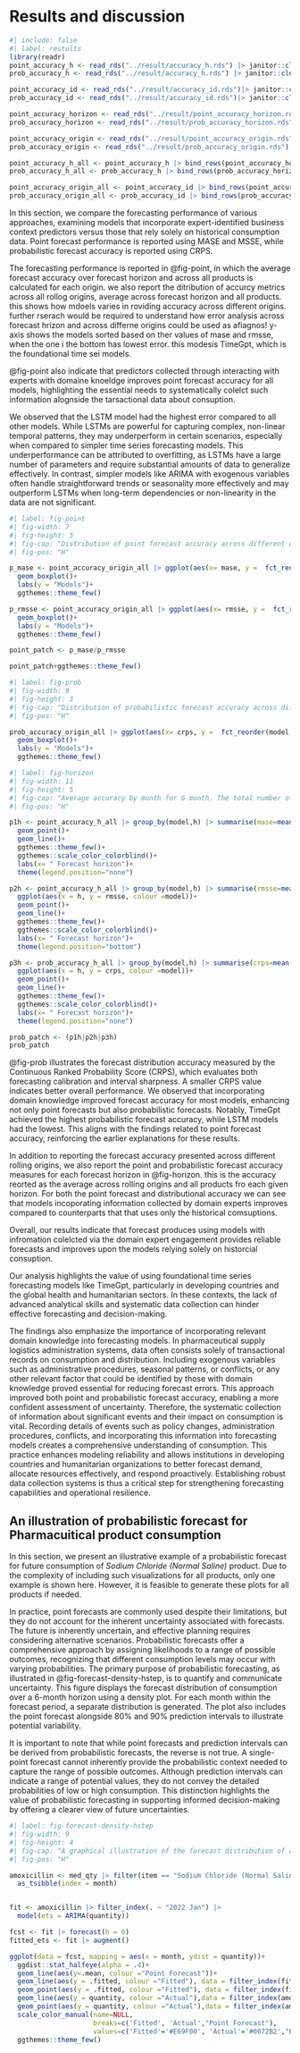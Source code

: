 # Results and discussion {#sec-results}

```r
#| include: false
#| label: restults
library(readr)
point_accuracy_h <- read_rds("../result/accuracy_h.rds") |> janitor::clean_names() |> select(item, h,model,mase,rmsse)
prob_accuracy_h <- read_rds("../result/accuracy_h.rds") |> janitor::clean_names() |> select(item, h,model,crps_skill,winkler_skill=skill,crps,winkler)

point_accuracy_id <- read_rds("../result/accuracy_id.rds")|> janitor::clean_names() |> select(item, id,model,mase,rmsse)
prob_accuracy_id <- read_rds("../result/accuracy_id.rds")|> janitor::clean_names() |> select(item, id,model,crps_skill,winkler_skill=skill,crps,winkler)

point_accuracy_horizon <- read_rds("../result/point_accuracy_horizon.rds") |> select(item, h=horizon,model,mase,rmsse)
prob_accuracy_horizon <- read_rds("../result/prob_accuracy_horizon.rds") |>  janitor::clean_names() |> select(item, h=horizon,model,crps_skill=crps_skill_score,winkler_skill=winkler_skill_score,crps,winkler=winkler_score)

point_accuracy_origin <- read_rds("../result/point_accuracy_origin.rds") |> janitor::clean_names() |> select(item, id=origin,model,mase,rmsse)
prob_accuracy_origin <- read_rds("../result/prob_accuracy_origin.rds") |> janitor::clean_names() |> select(item, id=origin,model,crps_skill=crps_skill_score,winkler_skill=winkler_skill_score,crps,winkler=winkler_score)

point_accuracy_h_all <- point_accuracy_h |> bind_rows(point_accuracy_horizon |> mutate(h= as.integer(h)))
prob_accuracy_h_all <- prob_accuracy_h |> bind_rows(prob_accuracy_horizon |> mutate(h= as.integer(h)))

point_accuracy_origin_all <- point_accuracy_id |> bind_rows(point_accuracy_origin |> mutate(id= as.integer(id)))
prob_accuracy_origin_all <- prob_accuracy_id |> bind_rows(prob_accuracy_origin |> mutate(id= as.integer(id)))

```


In this section, we compare the forecasting performance of various approaches, examining models that incorporate expert-identified business context predictors versus those that rely solely on historical consumption data. Point forecast performance is reported using MASE and MSSE, while probabilistic forecast accuracy is reported using CRPS. 

The forecasting performance is reported in @fig-point, in which the average forecast accuracy over forecast horizon and across all products is calculated for each origin. we also report the ditribution of accurcy metrics  across all rollog origins, average across forecast horizon and all products. this shows how mdoels varies in roviding accuracy across different origins. further rserach would be required to understand how error analysis across forecast hrizon and across differne origins could be used as afiagnos!
y-axis shows the models sorted based on ther values of mase and rmsse, when the one i the bottom has lowest error. this modesis TimeGpt, which is the foundational time sei models. 


@fig-point also indicate that predictors collected through interacting with experts with domaine knoeldge improves point forecast accuracy for all models, highlighting the essential needs to systematically colelct such information alognside the tarsactional data about consuption. 

We observed that the LSTM model had the highest error compared to all other models. While LSTMs are powerful for capturing complex, non-linear temporal patterns, they may underperform in certain scenarios, especially when compared to simpler time series forecasting models. This underperformance can be attributed to overfitting, as LSTMs have a large number of parameters and require substantial amounts of data to generalize effectively. In contrast, simpler models like ARIMA with exogenous variables often handle straightforward trends or seasonality more effectively and may outperform LSTMs when long-term dependencies or non-linearity in the data are not significant.


```r
#| label: fig-point
#| fig-width: 7
#| fig-height: 5
#| fig-cap: "Distribution of point forecast accuracy across different origins, averaged across the forecat horizon and all products. The total number of months used to calculate the accuracy in the test set is 12 months for each product. MASE and MSSE are relative to the corresponding values for the training set."
#| fig-pos: "H"

p_mase <- point_accuracy_origin_all |> ggplot(aes(x= mase, y =  fct_reorder(model, mase)))+
  geom_boxplot()+
  labs(y = "Models")+
  ggthemes::theme_few()

p_rmsse <- point_accuracy_origin_all |> ggplot(aes(x= rmsse, y =  fct_reorder(model, mase)))+
  geom_boxplot()+
  labs(y = "Models")+
  ggthemes::theme_few()

point_patch <- p_mase/p_rmsse

point_patch+ggthemes::theme_few()

```


```r
#| label: fig-prob
#| fig-width: 9
#| fig-height: 3
#| fig-cap: "Distribution of probabilistic forecast accuracy across different origins, averaged across the forecat horizon and all products. The total number of months used to calculate the accuracy in the test set is 12 months for each product."
#| fig-pos: "H"

prob_accuracy_origin_all |> ggplot(aes(x= crps, y =  fct_reorder(model, crps)))+
  geom_boxplot()+
  labs(y = "Models")+
  ggthemes::theme_few()

```


```r
#| label: fig-horizon
#| fig-width: 11
#| fig-height: 5
#| fig-cap: "Average accuracy by month for 6 month. The total number of months used to calculate the accuracy in the test set is 12 for each product."
#| fig-pos: "H"

p1h <- point_accuracy_h_all |> group_by(model,h) |> summarise(mase=mean(mase) , .groups = "drop")|> filter(model != "lstm", model != "lstm_reg") |>  ggplot(aes(x = h, y = mase, colour =model))+
  geom_point()+
  geom_line()+
  ggthemes::theme_few()+
  ggthemes::scale_color_colorblind()+
  labs(x= " Forecast horizon")+
  theme(legend.position="none")

p2h <- point_accuracy_h_all |> group_by(model,h) |> summarise(rmsse=mean(rmsse),.groups = "drop") |> filter(model != "lstm", model != "lstm_reg") |> 
  ggplot(aes(x = h, y = rmsse, colour =model))+
  geom_point()+
  geom_line()+
  ggthemes::theme_few()+
  ggthemes::scale_color_colorblind()+
  labs(x= " Forecast horizon")+
  theme(legend.position="bottom")

p3h <- prob_accuracy_h_all |> group_by(model,h) |> summarise(crps=mean(crps),.groups = "drop") |> filter(model != "lstm", model != "lstm_reg") |> 
  ggplot(aes(x = h, y = crps, colour =model))+
  geom_point()+
  geom_line()+
  ggthemes::theme_few()+
  ggthemes::scale_color_colorblind()+
  labs(x= " Forecast horizon")+
  theme(legend.position="none") 

prob_patch <- (p1h|p2h|p3h)
prob_patch
```


@fig-prob illustrates the forecast distribution accuracy measured by the Continuous Ranked Probability Score (CRPS), which evaluates both forecasting calibration and interval sharpness. A smaller CRPS value indicates better overall performance. We observed that incorporating domain knowledge improved forecast accuracy for most models, enhancing not only point forecasts but also probabilistic forecasts. Notably, TimeGpt achieved the highest probabilistic forecast accuracy, while LSTM models had the lowest. This aligns with the findings related to point forecast accuracy, reinforcing the earlier explanations for these results.

In addition to reporting the forecast accuracy presented across different rolling origins, we also report the point and probabilistic forecast accuracy measures for each forecast horizon in @fig-horizon. this is the accuracy reorted as the average across rolling origins and all products fro each given horizon. For both the point forecast and distributional accuracy  we can see that models incoporating information collected by domain experts improves compared to counterparts that that uses only the historical comsuptions. 

Overall, our results indicate that forecast produces using models with infromation colelcted via the domain expert engagement provides reliable forecasts and improves upon the models relying solely on historcial consuption. 


Our analysis highlights the value of using foundational time series forecasting models like TimeGpt, particularly in developing countries and the global health and humanitarian sectors. In these contexts, the lack of advanced analytical skills and systematic data collection can hinder effective forecasting and decision-making. 

The findings also emphasize the importance of incorporating relevant domain knowledge into forecasting models. In pharmaceutical supply logistics administration systems, data often consists solely of transactional records on consumption and distribution. Including exogenous variables such as administrative procedures, seasonal patterns, or conflicts, or any other relevant factor that could be identified by those with domain knowledge proved essential for reducing forecast errors. This approach improved both point and probabilistic forecast accuracy, enabling a more confident assessment of uncertainty. Therefore, the systematic collection of information about significant events and their impact on consumption is vital. Recording details of events such as policy changes, administration procedures, conflicts, and incorporating this information into forecasting models creates a comprehensive understanding of consumption. This practice enhances modeling reliability and allows institutions in developing countries and humanitarian organizations to better forecast demand, allocate resources effectively, and respond proactively. Establishing robust data collection systems is thus a critical step for strengthening forecasting capabilities and operational resilience.

## An illustration of probabilistic forecast for Pharmacuitical product consumption

In this section, we present an illustrative example of a probabilistic forecast for future consumption of _Sodium Chloride (Normal Saline)_ product. Due to the complexity of including such visualizations for all products, only one example is shown here. However, it is feasible to generate these plots for all products if needed.

In practice, point forecasts are commonly used despite their limitations, but they do not account for the inherent uncertainty associated with forecasts. The future is inherently uncertain, and effective planning requires considering alternative scenarios. Probabilistic forecasts offer a comprehensive approach by assigning likelihoods to a range of possible outcomes, recognizing that different consumption levels may occur with varying probabilities. The primary purpose of probabilistic forecasting, as illustrated in @fig-forecast-density-hstep, is to quantify and communicate uncertainty. This figure displays the forecast distribution of consumption over a 6-month horizon using a density plot. For each month within the forecast period, a separate distribution is generated. The plot also includes the point forecast alongside 80% and 90% prediction intervals to illustrate potential variability.

It is important to note that while point forecasts and prediction intervals can be derived from probabilistic forecasts, the reverse is not true. A single-point forecast cannot inherently provide the probabilistic context needed to capture the range of possible outcomes. Although prediction intervals can indicate a range of potential values, they do not convey the detailed probabilities of low or high consumption. This distinction highlights the value of probabilistic forecasting in supporting informed decision-making by offering a clearer view of future uncertainties.


```r
#| label: fig-forecast-density-hstep
#| fig-width: 9
#| fig-height: 4
#| fig-cap: "A graphical illustration of the forecast distribution of a pharmacutical product (i.e. total incidence attended) for the SB health board for a horizon of six month. For each month, we display the point forecast (black point), the histogram, and 80% (thick line) and 90% (thin line) prediction intervals. It also shows a portion of a historical time series as well as its fitted values."
#| fig-pos: "H"

amoxicillin <- med_qty |> filter(item == "Sodium Chloride (Normal Saline)") |> select(month,quantity) |> 
  as_tsibble(index = month)


fit <- amoxicillin |> filter_index(. ~ "2022 Jan") |>
  model(ets = ARIMA(quantity))

fcst <- fit |> forecast(h = 6)
fitted_ets <- fit |> augment()

ggplot(data = fcst, mapping = aes(x = month, ydist = quantity))+
  ggdist::stat_halfeye(alpha = .4)+
  geom_line(aes(y=.mean, colour ="Point Forecast"))+
  geom_line(aes(y = .fitted, colour ="Fitted"), data = filter_index(fitted_ets, "2021 Jan" ~ .))+
  geom_point(aes(y = .fitted, colour ="Fitted"), data = filter_index(fitted_ets, "2021 Jan" ~ .))+
  geom_line(aes(y = quantity, colour ="Actual"),data = filter_index(amoxicillin, "2021 Jan" ~ .))+
  geom_point(aes(y = quantity, colour ="Actual"),data = filter_index(amoxicillin, "2021 Jan" ~ .))+
  scale_color_manual(name=NULL,
                     breaks=c('Fitted', 'Actual',"Point Forecast"),
                     values=c('Fitted'='#E69F00', 'Actual'='#0072B2',"Point Forecast"="#000000"))+
  ggthemes::theme_few()
```



